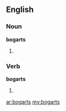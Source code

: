 ==English==

===Noun===
'''bogarts'''

# {{plural of|[[bogart]]}}

===Verb===
'''bogarts'''

# {{third-person singular of|[[bogart]]}}

[[ar:bogarts]]
[[my:bogarts]]